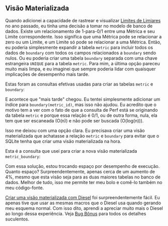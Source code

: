 
## Visão Materializada

Quando adicionei a capacidade de rastrear e visualizar [Limites de Limiares][thresholds] no ano passado,
eu tinha uma decisão a tomar no modelo de banco de dados.
Existe um relacionamento de 1-para-0/1 entre uma Métrica e seu Limite correspondente.
Isso significa que uma Métrica pode se relacionar a zero ou um Limite, e um Limite só pode se relacionar a uma Métrica.
Então, eu poderia simplesmente expandir a tabela `metric` para incluir todos os dados de `boundary` com todos os campos relacionados a `boundary` sendo nulos.
Ou eu poderia criar uma tabela `boundary` separada com uma chave estrangeira `UNIQUE` para a tabela `metric`.
Para mim, a última opção pareceu muito mais limpa, e eu imaginei que sempre poderia lidar com quaisquer implicações de desempenho mais tarde.

Estas foram as consultas efetivas usadas para criar as tabelas `metric` e `boundary`:

<MetricTable />

<BoundaryTable />

E acontece que "mais tarde" chegou.
Eu tentei simplesmente adicionar um índice para `boundary(metric_id)`, mas isso não ajudou.
Eu acredito que o motivo tem a ver com o fato de que a consulta de Perf está se originando da tabela `metric`
e porque essa relação é 0/1, ou de outra forma, nula, ela tem que ser escaneada (O(n))
e não pode ser buscada (O(log(n))).

Isso me deixou com uma opção clara.
Eu precisava criar uma visão materializada que achatasse a relação `metric` e `boundary`
para evitar que o SQLite tenha que criar uma visão materializada na hora.

Esta é a consulta que usei para criar a nova visão materializada `metric_boundary`:

<MetricBoundaryView />

Com essa solução, estou trocando espaço por desempenho de execução.
Quanto espaço?
Surpreendentemente, apenas cerca de um aumento de 4%, mesmo que esta visão seja para as duas maiores tabelas no banco de dados.
Melhor de tudo, isso me permite ter meu bolo e comê-lo também no meu código-fonte.

[Criar uma visão materializada com Diesel][diesel view] foi surpreendentemente fácil.
Eu apenas tive que usar as mesmas macros que o Diesel usa quando gerando meu esquema normal.
Com isso dito, aprendi a apreciar muito mais o Diesel ao longo dessa experiência.
Veja [Bug Bônus][bonus bug] para todos os detalhes suculentos.

[diesel view]: https://deterministic.space/diesel-view-table-trick.html

[thresholds]: /pt/docs/explanation/thresholds/

[bonus bug]: #bonus-bug